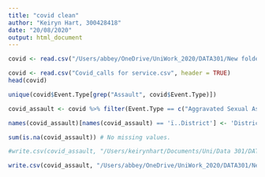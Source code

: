 ---
title: "covid clean"
author: "Keiryn Hart, 300428418"
date: "20/08/2020"
output: html_document
---


```{r}
covid <- read.csv("/Users/abbey/OneDrive/UniWork_2020/DATA301/New folder/DATA301-Group-Project/Data/Covid_calls for service.csv", header = TRUE, stringsAsFactors = TRUE)

covid <- read.csv("Covid_calls for service.csv", header = TRUE)
head(covid)
```

```{r}
unique(covid$Event.Type[grep("Assault", covid$Event.Type)])

covid_assault <- covid %>% filter(Event.Type == c("Aggravated Sexual Assault","Non-Aggravated Sexual Assault","Assault not further defined","Common Assault"))

names(covid_assault)[names(covid_assault) == 'ï..District'] <- 'District'
```

```{R}
sum(is.na(covid_assault)) # No missing values.
```

```{R}
#write.csv(covid_assault, "/Users/keirynhart/Documents/Uni/Data 301/DATA301-Group-Project/Data/Covid calls for service cleaned.csv")

write.csv(covid_assault, "/Users/abbey/OneDrive/UniWork_2020/DATA301/New folder/DATA301-Group-Project/Data/Covid calls for service cleaned.csv")
```

